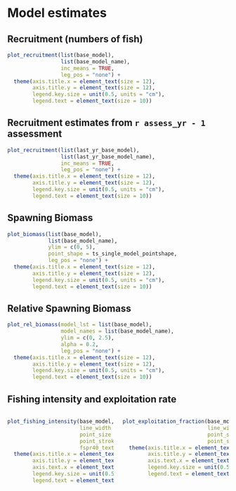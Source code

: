 # Model estimates

## Recruitment (numbers of fish)

```r

plot_recruitment(list(base_model),
                 list(base_model_name),
                 inc_means = TRUE,
                 leg_pos = "none") +
  theme(axis.title.x = element_text(size = 12),
        axis.title.y = element_text(size = 12),
        legend.key.size = unit(0.5, units = "cm"),
        legend.text = element_text(size = 10))
```
## Recruitment estimates from `r assess_yr - 1` assessment

```r

plot_recruitment(list(last_yr_base_model),
                 list(last_yr_base_model_name),
                 inc_means = TRUE,
                 leg_pos = "none") +
  theme(axis.title.x = element_text(size = 12),
        axis.title.y = element_text(size = 12),
        legend.key.size = unit(0.5, units = "cm"),
        legend.text = element_text(size = 10))
```


## Spawning Biomass

```r

plot_biomass(list(base_model),
             list(base_model_name),
             ylim = c(0, 5),
             point_shape = ts_single_model_pointshape,
             leg_pos = "none") +
  theme(axis.title.x = element_text(size = 12),
        axis.title.y = element_text(size = 12),
        legend.key.size = unit(0.5, units = "cm"),
        legend.text = element_text(size = 10))
```

## Relative Spawning Biomass

```r

plot_rel_biomass(model_lst = list(base_model),
                 model_names = list(base_model_name),
                 ylim = c(0, 2.5),
                 alpha = 0.2,
                 leg_pos = "none") +
  theme(axis.title.x = element_text(size = 12),
        axis.title.y = element_text(size = 12),
        legend.key.size = unit(0.5, units = "cm"),
        legend.text = element_text(size = 10))
```

## Fishing intensity and exploitation rate
:::::: {.columns}
::: {.column width="50%"}
<!-- \center Relative fishing intensity \center -->
```r

plot_fishing_intensity(base_model,
                       line_width = 0.5,
                       point_size = 1.5,
                       point_stroke = 1,
                       fspr40_text_x = 1970) +
  theme(axis.title.x = element_text(size = 10),
        axis.title.y = element_text(size = 10),
        axis.text.x = element_text(size = 8),
        legend.key.size = unit(0.5, units = "cm"),
        legend.text = element_text(size = 10))
```

:::

::: {.column width="50%"}
<!-- \center Exploitation rate \center -->
```r

plot_exploitation_fraction(base_model,
                           line_width = 0.5,
                           point_size = 1.5,
                           point_stroke = 1) +
  theme(axis.title.x = element_text(size = 10),
        axis.title.y = element_text(size = 10),
        axis.text.x = element_text(size = 8),
        legend.key.size = unit(0.5, units = "cm"),
        legend.text = element_text(size = 10))
```

:::
::::::
